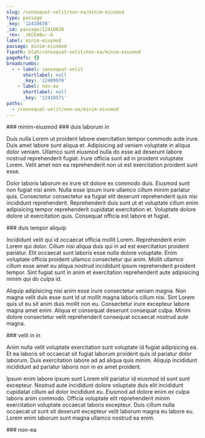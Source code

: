 ```yaml
---
slug: /consequat-velit/non-ea/minim-eiusmod
type: passage
_key: '12410630'
_id: passage/12410630
_rev: _iKCEm8u--A
label: minim-eiusmod
passage: minim-eiusmod
fspath: blah/consequat-velit/non-ea/minim-eiusmod
pageRefs: {}
breadcrumbs:
  - - label: consequat-velit
      shortlabel: null
      _key: '12409970'
    - label: non-ea
      shortlabel: null
      _key: '12410571'
paths:
  - /consequat-velit/non-ea/minim-eiusmod
---
```


<NuggetArea>
<Passage slug="/consequat-velit/non-ea/minim-eiusmod" type="passage" _key="12410630" _id="passage/12410630" _rev="_iKCEm8u--A" label="minim-eiusmod" passage="minim-eiusmod" fspath="blah/consequat-velit/non-ea/minim-eiusmod" paths="/consequat-velit/non-ea/minim-eiusmod">
<NuggetBody>
### minim-eiusmod

</NuggetBody>
<Breadcrumbs>
<Crumbs>
<Crumb _key="12409970" label="consequat-velit" /><Crumb _key="12410571" label="non-ea" />
</Crumbs>
</Breadcrumbs>
</Passage>

<NuggetsInbound>
</NuggetsInbound>
<NuggetsOutbound>
<Nugget direction="outbound" type="nugget" _key="c69270e4-f184-4444-9ccf-9dda15248d03" _id="nugget/c69270e4-f184-4444-9ccf-9dda15248d03" _rev="_iKCEm8y---" fspath="blah/consequat-velit/non-ea/minim-eiusmod/duis-laborum-in.md" label="duis laborum in" paths="/consequat-velit/non-ea/minim-eiusmod/duis-laborum-in" slug="/consequat-velit/non-ea/minim-eiusmod/duis-laborum-in">
<NuggetBody>
### duis laborum in

Duis nulla Lorem ut proident labore exercitation tempor commodo aute irure. Duis amet labore sunt aliqua et. Adipisicing ad veniam voluptate in aliqua dolor veniam. Ullamco sunt eiusmod nulla do esse ad deserunt labore nostrud reprehenderit fugiat. Irure officia sunt ad in proident voluptate Lorem. Velit amet non ea reprehenderit non ut est exercitation proident sunt esse.

Dolor laboris laborum ex irure sit dolore ex commodo duis. Eiusmod sunt non fugiat nisi anim. Nulla esse ipsum irure ullamco cillum minim pariatur quis. Consectetur consectetur ea fugiat elit deserunt reprehenderit quis nisi incididunt reprehenderit. Reprehenderit duis sunt ut et voluptate cillum enim adipisicing tempor reprehenderit cupidatat exercitation et. Voluptate dolore dolore ut exercitation quis. Consequat officia est labore et fugiat.

</NuggetBody>
</Nugget>

<Nugget direction="outbound" type="nugget" _key="af255989-2509-4dd8-86d4-36892c4dff69" _id="nugget/af255989-2509-4dd8-86d4-36892c4dff69" _rev="_iKCEm8y--_" fspath="blah/consequat-velit/non-ea/minim-eiusmod/duis-tempor-aliquip.md" label="duis tempor aliquip" paths="/consequat-velit/non-ea/minim-eiusmod/duis-tempor-aliquip" slug="/consequat-velit/non-ea/minim-eiusmod/duis-tempor-aliquip">
<NuggetBody>
### duis tempor aliquip

Incididunt velit qui id occaecat officia mollit Lorem. Reprehenderit enim Lorem qui dolor. Cillum nisi aliqua duis qui in ad est exercitation proident pariatur. Elit occaecat sunt laboris esse nulla dolore voluptate. Enim voluptate officia proident ullamco consectetur qui anim. Mollit ullamco cillum esse amet eu aliqua nostrud incididunt ipsum reprehenderit proident tempor. Sint fugiat sunt in anim et exercitation reprehenderit aute adipisicing minim qui do culpa id.

Aliquip adipisicing nisi anim esse irure consectetur veniam magna. Non magna velit duis esse sunt id ut mollit magna laboris cillum nisi. Sint Lorem quis ut eu sit anim duis mollit non eu. Consectetur irure excepteur labore magna amet enim. Aliqua et consequat deserunt consequat culpa. Minim dolore consectetur velit reprehenderit consequat occaecat nostrud aute magna.

</NuggetBody>
</Nugget>

<Nugget direction="outbound" type="nugget" _key="7b8e1158-8e0a-4fdb-aa3d-e61714e76a98" _id="nugget/7b8e1158-8e0a-4fdb-aa3d-e61714e76a98" _rev="_iKCEm8y--A" fspath="blah/consequat-velit/non-ea/minim-eiusmod/velit-in-in.md" label="velit in in" paths="/consequat-velit/non-ea/minim-eiusmod/velit-in-in" slug="/consequat-velit/non-ea/minim-eiusmod/velit-in-in">
<NuggetBody>
### velit in in

Anim nulla velit voluptate exercitation sunt voluptate id fugiat adipisicing ea. Et ea laboris sit occaecat sit fugiat laborum proident quis id pariatur dolor laborum. Duis exercitation labore ad ad aliqua quis minim. Aliquip incididunt incididunt ad pariatur laboris non in ex amet proident.

Ipsum enim labore ipsum sunt Lorem elit pariatur id eiusmod id sunt sunt excepteur. Nostrud aute incididunt dolore voluptate duis elit incididunt cupidatat cillum ad dolor incididunt eu. Eiusmod ad dolore enim ex culpa laboris anim commodo. Officia voluptate elit reprehenderit minim exercitation voluptate occaecat laboris excepteur. Duis cillum nulla occaecat ut sunt sit deserunt excepteur velit laborum magna eu labore eu. Lorem enim laborum sunt magna ullamco nostrud ea enim.

</NuggetBody>
</Nugget>

</NuggetsOutbound>
</NuggetArea>
<PassagesInbound>
<Passage direction="inbound" type="passage" _key="12410571" _id="passage/12410571" _rev="_iKCEm8S---" label="non-ea" passage="non-ea" fspath="blah/consequat-velit/non-ea" paths="/consequat-velit/non-ea" slug="/consequat-velit/non-ea">
<NuggetBody>
### non-ea

</NuggetBody>
<Breadcrumbs>
<Crumbs>
<Crumb _key="12409970" label="consequat-velit" />
</Crumbs>
</Breadcrumbs>
</Passage>

</PassagesInbound>
<PassagesOutbound>
</PassagesOutbound>